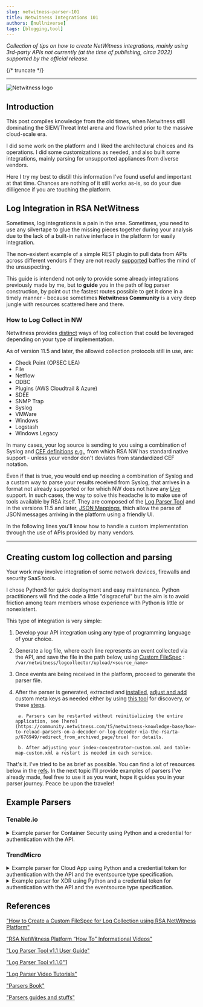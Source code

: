 ```yaml
---
slug: netwitness-parser-101
title: Netwitness Integrations 101
authors: [nullniverse]
tags: [blogging,tool]
---
```


_Collection of tips on how to create NetWitness integrations, mainly using 3rd-party APIs not currently (at the time of publishing, circa 2022) supported by the official release._

 {/* truncate */}

---
![Netwitness logo](./netwitness-logo-555x100-1.png)

## Introduction

This post compiles knowledge from the old times, when Netwitness still dominating the SIEM/Threat Intel arena and flowrished prior to the massive cloud-scale era. 

I did some work on the platform and I liked the architectural choices and its operations. I did some customizations as needed, and also built some integrations, mainly parsing for unsupported appliances from diverse vendors.

Here I try my best to distill this information I've found useful and important at that time. Chances are nothing of it still works as-is, so do your due dilligence if you are touching the platform.

## Log Integration in RSA NetWitness

Sometimes, log integrations is a pain in the arse. Sometimes, you need to use any silvertape to glue the missing pieces together during your analysis due to the lack of a built-in native interface in the platform for easily integration.

The non-existent example of a simple REST plugin to pull data from APIs across different vendors if they are not readly [supported](https://community.netwitness.com/t5/netwitness-platform-integrations/tkb-p/netwitness-integrations) baffles the mind of the unsuspecting.

This guide is intendend not only to provide some already integrations previously made by me, but to **guide** you in the path of log parser construction, by point out the fastest routes possible to get it done in a timely manner - because sometimes **Netwitness Community** is a very deep jungle with resources scattered here and there.

### How to Log Collect in NW

Netwitness provides [distinct](https://community.netwitness.com/t5/netwitness-platform-online/log-collection-configuration/ta-p/669330) ways of log collection that could be leveraged depending on your type of implementation.

As of version 11.5 and later, the allowed collection protocols still in use, are:

 - Check Point (OPSEC LEA)
 - File
 - Netflow
 - ODBC
 - Plugins (AWS Cloudtrail & Azure)
 - SDEE
 - SNMP Trap
 - Syslog
 - VMWare
 - Windows
 - Logstash
 - Windows Legacy

In many cases, your log source is sending to you using a combination of Syslog and [CEF definitions](https://www.crowdstrike.com/cybersecurity-101/observability/log-file-formats/#CEF) [e.g.](https://kc.mcafee.com/resources/sites/MCAFEE/content/live/CORP_KNOWLEDGEBASE/78000/KB78712/en_US/CEF_White_Paper_20100722.pdf), from which RSA NW has standard native support - unless your vendor don't deviates from standardized CEF notation.

Even if that is true, you would end up needing a combination of Syslog and a custom way to parse your results received from Syslog, that arrives in a format not already supported or for which NW does not have any [Live](https://live.netwitness.rsa.com/registration/index.html) support. In such cases, the way to solve this headache is to make use of tools available by RSA itself. They are composed of the [Log Parser Tool](https://community.netwitness.com//t5/netwitness-platform-online/rsa-netwitness-log-parser-tool-v1-1-release-notes/ta-p/567402) and in the versions 11.5 and later, [JSON Mappings](https://community.netwitness.com/t5/netwitness-platform-online/json-mappings/ta-p/669375), thich allow the parse of JSON messages arriving in the platform using a friendly UI.

In the following lines you'll know how to handle a custom implementation through the use of APIs provided by many vendors.

---

## Creating custom log collection and parsing

Your work may involve integration of some network devices, firewalls and security SaaS tools.

I chose Python3 for quick deployment and easy maintenance. Python practitioners will find the code a little "disgraceful" but the aim is to avoid friction among team members whose experience with Python is little or nonexistent.

This type of integration is very simple:

1. Develop your API integration using any type of programming language of your choice.

2. Generate a log file, where each line represents an event collected via the API, and save the file in the path below, using [Custom FileSpec](https://www.youtube.com/watch?v=xK6XjzaWvX0) : `/var/netwitness/logcollector/upload/<source_name>`

3. Once events are being received in the platform, proceed to generate the parser file.

4. After the parser is generated, extracted and [installed](https://community.netwitness.com/t5/netwitness-community-blog/leveraging-rsa-live-to-deploy-custom-parsers-in-large/ba-p/519773), [adjust and add](https://community.netwitness.com/t5/netwitness-knowledge-base/how-to-add-custom-meta-keys-in-rsa-netwitness-platform/ta-p/677308) custom meta keys as needed either by using [this tool](https://github.com/nullniverse/netwitness-integrations/blob/main/etc/netwitness/ng/envision/etc/table-map-custom.xml) for discovery, or these [steps](https://community.netwitness.com/t5/netwitness-knowledge-base/how-to-add-custom-meta-keys-in-rsa-netwitness-platform/ta-p/677308).

        a. Parsers can be restarted without reinitializing the entire application, see [here](https://community.netwitness.com/t5/netwitness-knowledge-base/how-to-reload-parsers-on-a-decoder-or-log-decoder-via-the-rsa/ta-p/676949/redirect_from_archived_page/true) for details.

        b. After adjusting your index-concentrator-custom.xml and table-map-custom.xml a restart is needed in each service.

That's it. I've tried to be as brief as possible. You can find a lot of resources below in the [refs](/netwitness-parser-101#references). In the next topic I'll provide examples of parsers I've already made, feel free to use it as you want, hope it guides you in your parser journey. Peace be upon the traveler!

## Example Parsers

### Tenable.io

<details>
  <summary>Example parser for Container Security using Python and a credential for authentication with the API.</summary>

```json title="/opt/parsers/tenableio/creds/access_creds.json"
{"access":"access-key here","secret":"secret-key here"}
```


```python title="/opt/parsers/tenableio/container-security.py"
import pprint, json, datetime, time, os.path
from multiprocessing.context import assert_spawning
from tenable.io import TenableIO

# JSON PrettyPrinter Identation properties
pp = pprint.PrettyPrinter(indent=4)

# Credentials load and definition

with open("/opt/parsers/tenableio/creds/access_creds.json", "r") as read_file:
    data_json = json.load(read_file)
access_key = data_json["access"]
secret_key = data_json["secret"]

tio = TenableIO(access_key, secret_key)

# Path to send logs to
path_dir = "/var/netwitness/logcollector/upload/tenableio/tenableio/"
filepath = os.path.join(path_dir, "container-security.log")

# |-------------------------------------|
# |------------- Tenable.IO ------------|
# |------ Container Security Logs ------|
# |-------------------------------------|

# Check for problems
def has_problems(x, y):
    if x > 0 or y > 0:
      return  1
    else:
      return 0

# Main function
def doit():

    # Define `Now`
    now_time = datetime.datetime.now().replace(microsecond=0).isoformat()

    # Grab current image lists
    images_list = tio.cs.images.list(return_json=True)

    # Create "events" array of events
    events = []

    # If there are any images, proceed to next step...
    if len(images_list["items"]) > 0:
        
        for item in images_list["items"]:
        
            # Print all images found - for Fast Debug only [Turn ON/OFF]
            #
            # print("repo: " +  item["repo_name"] + "name: " + item["name"] + " tag: " + item["tag"] +  " number_of_malware: " + str(item.number_of_malware) + " number_of_vulns: " + str(item.number_of_vulns))


            # Check to see if any malware or vulnerabilities were found during the scan, if so, keep going...
            eval_problems = has_problems(item.number_of_malware, item.number_of_vulns)
            if eval_problems == 1:

                # Predefine keys to use in "Reports" and "Image Details"
                image_keys = {"repo_name": "", "name": "", "tag": ""}

                image_keys["repo_name"] = item["repo_name"]
                image_keys["name"] = item["name"]
                image_keys["tag"] = item["tag"]


                # Get image details

                details = tio.cs.images.details(image_keys["repo_name"], image_keys["name"], image_keys["tag"])

                # Image details information grab
                digest = details["digest"]
                last_scanned = details["last_scanned"]
                uploaded_at = details["uploaded_at"]
                risk_score = details.risk_score
                status =  details["status"]
                num_vulns = details.number_of_vulns
                num_malware = details.number_of_malware
                
                
                # Generate reports for the images that contains vulns or malwares
                reports = tio.cs.reports.report(image_keys["repo_name"], image_keys["name"], image_keys["tag"])

                # Define events counter and erase counter from previous "item"
                count_probs = 0

                # Clear previous message
                message = ""

                for report in reports["findings"]:
                    
                    count_probs += 1
                    
                    # Define log fields

                    access_complexity = report["nvd_finding"]["access_complexity"]
                    access_vector = report["nvd_finding"]["access_vector"]
                    auth = report["nvd_finding"]["auth"]
                    availability_impact = report["nvd_finding"]["availability_impact"]
                    cfd_impact = report["nvd_finding"]["confidentiality_impact"]
                    cve = report["nvd_finding"]["cve"]
                    cvss_score = report["nvd_finding"]["cvss_score"]
                    cvss_vector = report["nvd_finding"]["cvss_vector"]
                    integrity_impact = report["nvd_finding"]["integrity_impact"]
                    modified_date = report["nvd_finding"]["modified_date"]
                    published_date = report["nvd_finding"]["published_date"]
                    snyk_id = report["nvd_finding"]["snyk_id"]
                    pkg_name = report["packages"][0]["name"]
                    pkg_ver = report["packages"][0]["version"]
                    pkg_type = report["packages"][0]["type"]

                    # Create log message and append to "events" bucket
                    message = str(now_time) + " customername.cloud.tenable.com, application=\"container-security\"" + ", " + "image_name=\"" + image_keys["name"] + "\", repo_name=\"" + image_keys["repo_name"] + "\", tag=\"" + image_keys["tag"] + "\", digest=\"" + digest + "\", risk_score=\"" + str(risk_score) + "\", status=\"" + status + "\", last_scanned=\"" + last_scanned + "\", uploaded_at=\"" + uploaded_at + "\", number_of_malware=\"" + str(num_malware) + "\", number_of_vulns=\"" + str(num_vulns) + "\", actual_vuln=\"" + str(count_probs) + "\", actual_malware=\"" + str(num_malware) + "\", access_complexity=\"" + access_complexity + "\", access_vector=\"" + access_vector + "\", auth=\"" + auth + "\", availability_impact=\"" + availability_impact + "\", cfd_impact=\"" + cfd_impact + "\", cve=\"" + cve + "\", cvss_score=\"" + cvss_score + "\", cvss_vector=\"" + cvss_vector + "\", integrity_impact=\"" + integrity_impact + "\", modified_date=\"" + modified_date + "\", published_date=\"" + published_date + "\", snyk_id=\"" + snyk_id + "\", pkg_name=\"" + pkg_name + "\", pkg_ver=\"" + pkg_ver + "\", pkg_type=\"" + pkg_type + "\""
                    events.insert(-1, message)

    # write events to the log file

    for i in range(len(events)):
        with open(filepath, "a+") as file_log:
            file_log.seek(0)
            data = file_log.read(100)
            if len(data) > 0 :
                file_log.write("\n")
            file_log.write(events[i])
    print(len(events))

if __name__ == "__main__":
    doit()
```


</details>

### TrendMicro

<details>
  <summary>Example parser for Cloud App using Python and a credential token for authentication with the API and the eventsource type specification.</summary>

```xml title="/etc/netwitness/ng/logcollection/content/collection/file/trendcloudapp.xml"
<?xml version="1.0" encoding="UTF-8"?>
<typespec>

   <name>trendcloudapp</name>
   <type>file</type>
   <prettyName>Trend Micro Cloud App Security</prettyName>
   <version>1.0</version>
   <author>administrator</author>
   <description>FileCollection specification for eventsource type "Trend Micro Cloud App Security"</description>

	<device>
		<name>trendcloudapp</name>
	</device>
	
	<configuration>
	</configuration>

	<collection>
	        <file>
                <parserId>trendcloudapp</parserId>
                <processorType>generic</processorType>
                <dataStartLine>1</dataStartLine>
		        <fieldDelim>,</fieldDelim>
		        <idField></idField>
		        <lineDelim>\n</lineDelim>
		        <transformPrefixTag>trendcloudapp</transformPrefixTag>
		        <transformReplaceFieldDelim>0</transformReplaceFieldDelim>
		        <transformPrefixFilename>0</transformPrefixFilename>
		        <transformMultipleDelimiterAsOne>0</transformMultipleDelimiterAsOne>
		        <transformReplacementFieldDelim></transformReplacementFieldDelim>
	        </file>
	</collection>
</typespec>
```


```python title="/opt/tmcas/dlp-event-parser.py"
###########################################################
####                                                   ####
#### Trend Micro Cloud App - DLP events                ####
####                                                   ####
####                                           ver.1.0 ####
###########################################################

import requests, json, datetime, time, os.path, re
import dateutil.parser as dp
from datetime import timedelta


# path for testing

path_dir = "/var/netwitness/logcollector/upload/trendcloudapp/trendcloudapp/"
filepath = os.path.join(path_dir, "dlp-events.log")

# define services to be processed
services = ["exchange","teams","sharepoint","onedrive"]

def doit():

    # open token file:
    with open("token.json", "r") as read_file:
        data_json = json.load(read_file)
    token = data_json["access"]

    # create 'next page link' signaler
    nxtlink = 0
    url_maker_nxtlink = []

    # format time interval and define the 'start' and 'end' ranges
    now_log_time = datetime.datetime.now().replace(microsecond=0).isoformat(' ')
    now_time = datetime.datetime.now().replace(microsecond=0).isoformat()
    previous_time = datetime.datetime.now() - timedelta(hours=1, minutes=0)
    since = previous_time.strftime("%Y-%m-%dT%H:%M:%S.000%z") + 'Z'
    until = now_time + '.000Z'

    # Start request message parameters
    headers = {
        'Authorization': 'Bearer ' + token,
        'cache-control': 'no-cache',
    }

    params = (
    ('start', since),
    ('end', until),
    ('limit', '200'),
    )

    for sname in services:

        # create event bucket and message var    
        events = []
        message = ""

        # create the iterable URL and pass it to the API request
        url_maker = "https://api.tmcas.trendmicro.com/siem/v1/security_events?service=" + sname + "&event=dlp"
        print(url_maker)
        response = requests.get(url_maker, headers=headers, params=params)

        # work the deserialized response
        current_incidents = json.loads(response.text)

        # iterate in the response and format the log line message
        if (len(current_incidents["security_events"]) > 0):
            if (current_incidents["next_link"] != ''):
                nxtlink = 1
                url_maker_nxtlink.insert(-1, current_incidents["next_link"])

            print(len(current_incidents["security_events"]))
            for index in range(len(current_incidents["security_events"])):
                for key in current_incidents["security_events"][index]:
                    if key == "event":
                        event_name = current_incidents["security_events"][index][key]
                    elif key == "message":
                        detection_time = current_incidents["security_events"][index][key]["detection_time"]
                        file_name = current_incidents["security_events"][index][key]["file_name"]
                        location = current_incidents["security_events"][index][key]["location"]
                        triggered_policy_name = current_incidents["security_events"][index][key]["triggered_policy_name"]
                        triggered_security_filter = current_incidents["security_events"][index][key]["triggered_security_filter"]
                        action = current_incidents["security_events"][index][key]["action"]
                        action_result = current_incidents["security_events"][index][key]["action_result"]
                        violator = current_incidents["security_events"][index][key]["violator"]
                        triggered_dlp_template = current_incidents["security_events"][index][key]["triggered_dlp_template"]
                        violating_content = current_incidents["security_events"][index][key]["violating_content"]
                        mail_message_id = current_incidents["security_events"][index][key]["mail_message_id"]
                        mail_message_sender = current_incidents["security_events"][index][key]["mail_message_sender"]
                        mail_message_recipient = current_incidents["security_events"][index][key]["mail_message_recipient"]
                        mail_message_submit_time = current_incidents["security_events"][index][key]["mail_message_submit_time"]
                        mail_message_delivery_time = current_incidents["security_events"][index][key]["mail_message_delivery_time"]
                        mail_message_subject = current_incidents["security_events"][index][key]["mail_message_subject"]

                    # log message creation

                        # convert ISO8601 time format to unix timestamp

                        dp_detectetime = dp.parse(detection_time)
                        ut_detectedtime = int(time.mktime(dp_detectetime.timetuple()))
                        ut_detectedtime = str(ut_detectedtime)

                        dp_mail_submittime = dp.parse(mail_message_submit_time)
                        ut_mail_submittime = int(time.mktime(dp_mail_submittime.timetuple()))
                        ut_mail_submittime = str(ut_mail_submittime)
                        
                        dp_mail_deliverytime = dp.parse(mail_message_delivery_time)
                        ut_mail_deliverytime = int(time.mktime(dp_mail_deliverytime.timetuple()))
                        ut_mail_deliverytime = str(ut_mail_deliverytime)

                        # extract mail_message_recipient's emails
                        if len(mail_message_recipient) > 1:
                            str_mail_message_recipient = ' '.join([str(item) for item in mail_message_recipient])
                            str_mail_message_recipient = str_mail_message_recipient.replace('\"', '')
                            recipients_mail = re.findall(r'[a-z0-9.\-+_]+@[a-z0-9.\-+_]+\.[a-z]+', str_mail_message_recipient)
                            str_mail_message_recipient = ' '.join([str(item) for item in recipients_mail])
                        elif len(mail_message_recipient) == 1:
                            str_mail_message_recipient = ' '.join([str(item) for item in mail_message_recipient])

                        # extract mail_message_sender's emails
                        if len(mail_message_sender) > 1:
                            str_mail_message_sender = ' '.join([str(item) for item in mail_message_sender])
                            str_mail_message_sender = str_mail_message_sender.replace('\"', '')
                            senders_mail = re.findall(r'[a-z0-9.\-+_]+@[a-z0-9.\-+_]+\.[a-z]+', str_mail_message_sender)
                            str_mail_message_sender = ' '.join([str(item) for item in senders_mail])
                        elif len(mail_message_sender) == 1 | len(mail_message_sender) == 0 :
                            str_mail_message_sender = ' '.join([str(item) for item in mail_message_sender])

                        # extract triggered_dlp_template's message
                        if len(triggered_dlp_template) > 1:
                            str_triggered_dlp_template = ' '.join([str(item) for item in triggered_dlp_template])
                            str_triggered_dlp_template = str_triggered_dlp_template.replace('\"', '')
                        elif len(triggered_dlp_template) == 1 | len(triggered_dlp_template) == 0 :
                            str_triggered_dlp_template = ' '.join([str(item) for item in triggered_dlp_template])
                            str_triggered_dlp_template = str_triggered_dlp_template.replace('\"', '')

                        # clean up dangerous characters
                        str_mail_message_recipient = str_mail_message_recipient.replace(' ', ';')
                        str_triggered_dlp_template = triggered_dlp_template.replace(',', ';')
                        str_violating_content = violating_content.replace(',', ';')
                        str_file_name = file_name.replace(',', ';')
                        str_mail_message_subject = mail_message_subject.replace(',', ';')
                        str_mail_message_sender = mail_message_sender.replace('\"', '')

                        # main message creation
                        message = str(now_log_time) + " tmcas.customername.com, application=\"tmcas-" + sname + "-"+ event_name + "\", detectedutc=\"" + ut_detectedtime + "\", file_name=\"" + str_file_name + "\", violator=\"" + violator + "\", location=\"" + location + "\", triggered_policy_name=\"" + triggered_policy_name + "\", triggered_security_filter=\"" + triggered_security_filter + "\", action=\"" + action + "\", action_result=\"" + action_result + "\", mail_message_id=\"" + mail_message_id + "\", mail_message_sender=\"" + str_mail_message_sender + "\", mail_message_recipient=\"" + str_mail_message_recipient + "\", mail_message_submit_time=\"" + ut_mail_submittime + "\", mail_message_delivery_time=\"" + ut_mail_deliverytime + "\", mail_message_subject=\"" + str_mail_message_subject + "\", triggered_dlp_template=\"" + str_triggered_dlp_template +  "\", violating_content=\"" + str_violating_content + "\""

                        events.insert(-1, message)

    # write events to the log file 

        for i in range(len(events)):
            with open(filepath, "a+") as file_log:
                file_log.seek(0)
                data = file_log.read(100)
                if len(data) > 0 :
                    file_log.write("\n")
                file_log.write(events[i])
        print(len(events))

    # check if there are a new page of events for being processed, then do it!
    if (nxtlink == 1):
        for url in url_maker_nxtlink:

            # restate event bucket and message var    
            events = []
            message = ""
            
            print(url)
            print(len(url_maker_nxtlink))
            response = requests.get(url, headers=headers, params=params)

            # work the deserialized response
            current_incidents = json.loads(response.text)

            # iterate in the response and format the log line message
            if (len(current_incidents["security_events"]) > 0):

                if (current_incidents["next_link"] != ''):
                    url_maker_nxtlink.insert(-1, current_incidents["next_link"])

                print(len(current_incidents["security_events"]))
                for index in range(len(current_incidents["security_events"])):
                    for key in current_incidents["security_events"][index]:
                        if key == "event":
                            event_name = current_incidents["security_events"][index][key]
                        elif key == "message":
                            detection_time = current_incidents["security_events"][index][key]["detection_time"]
                            file_name = current_incidents["security_events"][index][key]["file_name"]
                            location = current_incidents["security_events"][index][key]["location"]
                            triggered_policy_name = current_incidents["security_events"][index][key]["triggered_policy_name"]
                            triggered_security_filter = current_incidents["security_events"][index][key]["triggered_security_filter"]
                            action = current_incidents["security_events"][index][key]["action"]
                            action_result = current_incidents["security_events"][index][key]["action_result"]
                            violator = current_incidents["security_events"][index][key]["violator"]
                            triggered_dlp_template = current_incidents["security_events"][index][key]["triggered_dlp_template"]
                            violating_content = current_incidents["security_events"][index][key]["violating_content"]
                            mail_message_id = current_incidents["security_events"][index][key]["mail_message_id"]
                            mail_message_sender = current_incidents["security_events"][index][key]["mail_message_sender"]
                            mail_message_recipient = current_incidents["security_events"][index][key]["mail_message_recipient"]
                            mail_message_submit_time = current_incidents["security_events"][index][key]["mail_message_submit_time"]
                            mail_message_delivery_time = current_incidents["security_events"][index][key]["mail_message_delivery_time"]
                            mail_message_subject = current_incidents["security_events"][index][key]["mail_message_subject"]

                        # log message creation

                            # convert ISO8601 time format to unix timestamp

                            dp_detectetime = dp.parse(detection_time)
                            ut_detectedtime = int(time.mktime(dp_detectetime.timetuple()))
                            ut_detectedtime = str(ut_detectedtime)

                            dp_mail_submittime = dp.parse(mail_message_submit_time)
                            ut_mail_submittime = int(time.mktime(dp_mail_submittime.timetuple()))
                            ut_mail_submittime = str(ut_mail_submittime)
                            
                            dp_mail_deliverytime = dp.parse(mail_message_delivery_time)
                            ut_mail_deliverytime = int(time.mktime(dp_mail_deliverytime.timetuple()))
                            ut_mail_deliverytime = str(ut_mail_deliverytime)

                            # extract mail_message_recipient's emails
                            if len(mail_message_recipient) > 1:
                                str_mail_message_recipient = ' '.join([str(item) for item in mail_message_recipient])
                                str_mail_message_recipient = str_mail_message_recipient.replace('\"', '')
                                recipients_mail = re.findall(r'[a-z0-9.\-+_]+@[a-z0-9.\-+_]+\.[a-z]+', str_mail_message_recipient)
                                str_mail_message_recipient = ' '.join([str(item) for item in recipients_mail])
                            elif len(mail_message_recipient) == 1:
                                str_mail_message_recipient = ' '.join([str(item) for item in mail_message_recipient])

                            # extract mail_message_sender's emails
                            if len(mail_message_sender) > 1:
                                str_mail_message_sender = ' '.join([str(item) for item in mail_message_sender])
                                str_mail_message_sender = str_mail_message_sender.replace('\"', '')
                                senders_mail = re.findall(r'[a-z0-9.\-+_]+@[a-z0-9.\-+_]+\.[a-z]+', str_mail_message_sender)
                                str_mail_message_sender = ' '.join([str(item) for item in senders_mail])
                            elif len(mail_message_sender) == 1 | len(mail_message_sender) == 0 :
                                str_mail_message_sender = ' '.join([str(item) for item in mail_message_sender])

                            # extract triggered_dlp_template's message
                            if len(triggered_dlp_template) > 1:
                                str_triggered_dlp_template = ' '.join([str(item) for item in triggered_dlp_template])
                                str_triggered_dlp_template = str_triggered_dlp_template.replace('\"', '')
                            elif len(triggered_dlp_template) == 1 | len(triggered_dlp_template) == 0 :
                                str_triggered_dlp_template = ' '.join([str(item) for item in triggered_dlp_template])
                                str_triggered_dlp_template = str_triggered_dlp_template.replace('\"', '')

                            # clean up dangerous characters
                            str_mail_message_recipient = str_mail_message_recipient.replace(' ', ';')
                            str_triggered_dlp_template = triggered_dlp_template.replace(',', ';')
                            str_violating_content = violating_content.replace(',', ';')
                            str_file_name = file_name.replace(',', ';')
                            str_mail_message_subject = mail_message_subject.replace(',', ';')
                            str_mail_message_sender = mail_message_sender.replace('\"', '')

                            # main message creation
                            message = str(now_log_time) + " tmcas.customername.com, application=\"tmcas-" + sname + "-"+ event_name + "\", detectedutc=\"" + ut_detectedtime + "\", file_name=\"" + str_file_name + "\", violator=\"" + violator + "\", location=\"" + location + "\", triggered_policy_name=\"" + triggered_policy_name + "\", triggered_security_filter=\"" + triggered_security_filter + "\", action=\"" + action + "\", action_result=\"" + action_result + "\", mail_message_id=\"" + mail_message_id + "\", mail_message_sender=\"" + str_mail_message_sender + "\", mail_message_recipient=\"" + str_mail_message_recipient + "\", mail_message_submit_time=\"" + ut_mail_submittime + "\", mail_message_delivery_time=\"" + ut_mail_deliverytime + "\", mail_message_subject=\"" + str_mail_message_subject + "\", triggered_dlp_template=\"" + str_triggered_dlp_template +  "\", violating_content=\"" + str_violating_content + "\""

                            events.insert(-1, message)

        # write events to the log file 
            for i in range(len(events)):
                with open(filepath, "a+") as file_log:
                
                    file_log.seek(0)
                    data = file_log.read(100)
                    if len(data) > 0 :
                        file_log.write("\n")
                    file_log.write(events[i])
            print(len(events))

if __name__ == "__main__":
    while True:
        doit()
        time.sleep(300)
```


```python title="/opt/tmcas/ransomware-event-parser.py"
###########################################################
####                                                   ####
#### Trend Micro Cloud App - Ransomware events         ####
####                                                   ####
####                                           ver.1.0 ####
###########################################################


import requests, json, datetime, time, os.path, re
import dateutil.parser as dp
from datetime import timedelta

# path for testing

path_dir = "/var/netwitness/logcollector/upload/trendcloudapp/trendcloudapp/"
filepath = os.path.join(path_dir, "ransomware-events.log")


# define services to be processed
services = ["exchange","teams","sharepoint","onedrive"]


def doit():

    # open token file:
    with open("token.json", "r") as read_file:
        data_json = json.load(read_file)
    token = data_json["access"]


    # create 'next page link' signaler
    nxtlink = 0
    url_maker_nxtlink = []


    # format time interval and define the 'start' and 'end' ranges
    now_log_time = datetime.datetime.now().replace(microsecond=0).isoformat(' ')
    now_time = datetime.datetime.now().replace(microsecond=0).isoformat()
    previous_time = datetime.datetime.now() - timedelta(hours=1, minutes=0)
    since = previous_time.strftime("%Y-%m-%dT%H:%M:%S.000%z") + 'Z'
    until = now_time + '.000Z'


    # Start request message parameters
    headers = {
        'Authorization': 'Bearer ' + token,
        'cache-control': 'no-cache',
    }

    params = (
    ('start', since),
    ('end', until),
    ('limit', '200'),
    )

    for sname in services:

        # create event bucket and message var    
        events = []
        message = ""
        
        # create the iterable URL and pass it to the API request
        url_maker = "https://api.tmcas.trendmicro.com/siem/v1/security_events?service=" + sname + "&event=ransomware"
        print(url_maker)
        response = requests.get(url_maker, headers=headers, params=params)

        # work the deserialized response
        current_incidents = json.loads(response.text)

        # iterate in the response and format the log line message
        if (len(current_incidents["security_events"]) > 0):
            if (current_incidents["next_link"] != ''):
                nxtlink = 1
                url_maker_nxtlink.insert(-1, current_incidents["next_link"])

            print(len(current_incidents["security_events"]))
            for index in range(len(current_incidents["security_events"])):
                for key in current_incidents["security_events"][index]:
                    if key == "event":
                        event_name = current_incidents["security_events"][index][key]
                    elif key == "message":
                        detection_time = current_incidents["security_events"][index][key]["detection_time"]
                        mail_message_recipient = current_incidents["security_events"][index][key]["mail_message_recipient"]
                        scan_type = current_incidents["security_events"][index][key]["scan_type"]
                        affected_user = current_incidents["security_events"][index][key]["affected_user"]
                        location = current_incidents["security_events"][index][key]["location"]
                        triggered_policy_name = current_incidents["security_events"][index][key]["triggered_policy_name"]
                        triggered_security_filter = current_incidents["security_events"][index][key]["triggered_security_filter"]
                        action = current_incidents["security_events"][index][key]["action"]
                        action_result = current_incidents["security_events"][index][key]["action_result"]
                        mail_message_id = current_incidents["security_events"][index][key]["mail_message_id"]
                        mail_message_sender = current_incidents["security_events"][index][key]["mail_message_sender"]
                        mail_message_submit_time = current_incidents["security_events"][index][key]["mail_message_submit_time"]
                        mail_message_delivery_time = current_incidents["security_events"][index][key]["mail_message_delivery_time"]
                        mail_message_subject = current_incidents["security_events"][index][key]["mail_message_subject"]
                        mail_message_file_name = current_incidents["security_events"][index][key]["mail_message_file_name"]
                        ransomware_name = current_incidents["security_events"][index][key]["ransomware_name"]

                    # log message creation

                        # convert ISO8601 time format to unix timestamp

                        dp_detectetime = dp.parse(detection_time)
                        ut_detectedtime = int(time.mktime(dp_detectetime.timetuple()))
                        ut_detectedtime = str(ut_detectedtime)

                        dp_mail_submittime = dp.parse(mail_message_submit_time)
                        ut_mail_submittime = int(time.mktime(dp_mail_submittime.timetuple()))
                        ut_mail_submittime = str(ut_mail_submittime)
                        
                        dp_mail_deliverytime = dp.parse(mail_message_delivery_time)
                        ut_mail_deliverytime = int(time.mktime(dp_mail_deliverytime.timetuple()))
                        ut_mail_deliverytime = str(ut_mail_deliverytime)

                        # extract mail_message_recipient's emails
                        if len(mail_message_recipient) > 1:
                            str_mail_message_recipient = ' '.join([str(item) for item in mail_message_recipient])
                            str_mail_message_recipient = str_mail_message_recipient.replace('\"', '')
                            recipients_mail = re.findall(r'[a-z0-9.\-+_]+@[a-z0-9.\-+_]+\.[a-z]+', str_mail_message_recipient)
                            str_mail_message_recipient = ' '.join([str(item) for item in recipients_mail])
                        elif len(mail_message_recipient) == 1:
                            str_mail_message_recipient = ' '.join([str(item) for item in mail_message_recipient])
                        
                        # clean up dangerous characters
                        str_mail_message_recipient = str_mail_message_recipient.replace(' ', ';')
                        str_mail_message_file_name = mail_message_file_name.replace(',', ';')
                        str_mail_message_subject = mail_message_subject.replace(',', ';')
                        str_mail_message_sender = mail_message_sender.replace('\"', '')

                        # main message creation
                        message = str(now_log_time) + " tmcas.customername.com, application=\"tmcas-" + sname + "-"+ event_name + "\", detectedutc=\"" + ut_detectedtime + "\", scan_type=\"" + scan_type + "\", affected_user=\"" + affected_user + "\", location=\"" + location + "\", triggered_policy_name=\"" + triggered_policy_name + "\", triggered_security_filter=\"" + triggered_security_filter + "\", action=\"" + action + "\", action_result=\"" + action_result + "\", mail_message_id=\"" + mail_message_id + "\", mail_message_sender=\"" + str_mail_message_sender + "\", mail_message_recipient=\"" + str_mail_message_recipient + "\", mail_message_submit_time=\"" + ut_mail_submittime + "\", mail_message_delivery_time=\"" + ut_mail_deliverytime + "\", mail_message_subject=\"" + str_mail_message_subject + "\", mail_message_file_name=\"" + str_mail_message_file_name + "\", ransomware_name=\"" + ransomware_name + "\""

                        events.insert(-1, message)

    # write events to the log file 

        for i in range(len(events)):
            with open(filepath, "a+") as file_log:
                file_log.seek(0)
                data = file_log.read(100)
                if len(data) > 0 :
                    file_log.write("\n")
                file_log.write(events[i])
        print(len(events))

    # check if there are a new page of events for being processed, then do it!
    if (nxtlink == 1):
        for url in url_maker_nxtlink:

            # restate event bucket and message var    
            events = []
            message = ""
            
            print(url)
            print(len(url_maker_nxtlink))
            response = requests.get(url, headers=headers, params=params)

            # work the deserialized response
            current_incidents = json.loads(response.text)

            # iterate in the response and format the log line message
            if (len(current_incidents["security_events"]) > 0):

                if (current_incidents["next_link"] != ''):
                    url_maker_nxtlink.insert(-1, current_incidents["next_link"])

                print(len(current_incidents["security_events"]))
                for index in range(len(current_incidents["security_events"])):
                    for key in current_incidents["security_events"][index]:
                        if key == "event":
                            event_name = current_incidents["security_events"][index][key]
                        elif key == "message":
                            detection_time = current_incidents["security_events"][index][key]["detection_time"]
                            mail_message_recipient = current_incidents["security_events"][index][key]["mail_message_recipient"]
                            scan_type = current_incidents["security_events"][index][key]["scan_type"]
                            affected_user = current_incidents["security_events"][index][key]["affected_user"]
                            location = current_incidents["security_events"][index][key]["location"]
                            triggered_policy_name = current_incidents["security_events"][index][key]["triggered_policy_name"]
                            triggered_security_filter = current_incidents["security_events"][index][key]["triggered_security_filter"]
                            action = current_incidents["security_events"][index][key]["action"]
                            action_result = current_incidents["security_events"][index][key]["action_result"]
                            mail_message_id = current_incidents["security_events"][index][key]["mail_message_id"]
                            mail_message_sender = current_incidents["security_events"][index][key]["mail_message_sender"]
                            mail_message_submit_time = current_incidents["security_events"][index][key]["mail_message_submit_time"]
                            mail_message_delivery_time = current_incidents["security_events"][index][key]["mail_message_delivery_time"]
                            mail_message_subject = current_incidents["security_events"][index][key]["mail_message_subject"]
                            mail_message_file_name = current_incidents["security_events"][index][key]["mail_message_file_name"]
                            ransomware_name = current_incidents["security_events"][index][key]["ransomware_name"]

                        # log message creation

                            # convert ISO8601 time format to unix timestamp

                            dp_detectetime = dp.parse(detection_time)
                            ut_detectedtime = int(time.mktime(dp_detectetime.timetuple()))
                            ut_detectedtime = str(ut_detectedtime)

                            dp_mail_submittime = dp.parse(mail_message_submit_time)
                            ut_mail_submittime = int(time.mktime(dp_mail_submittime.timetuple()))
                            ut_mail_submittime = str(ut_mail_submittime)
                            
                            dp_mail_deliverytime = dp.parse(mail_message_delivery_time)
                            ut_mail_deliverytime = int(time.mktime(dp_mail_deliverytime.timetuple()))
                            ut_mail_deliverytime = str(ut_mail_deliverytime)

                            # extract mail_message_recipient's emails
                            if len(mail_message_recipient) > 1:
                                str_mail_message_recipient = ' '.join([str(item) for item in mail_message_recipient])
                                str_mail_message_recipient = str_mail_message_recipient.replace('\"', '')
                                recipients_mail = re.findall(r'[a-z0-9.\-+_]+@[a-z0-9.\-+_]+\.[a-z]+', str_mail_message_recipient)
                                str_mail_message_recipient = ' '.join([str(item) for item in recipients_mail])
                            elif len(mail_message_recipient) == 1:
                                str_mail_message_recipient = ' '.join([str(item) for item in mail_message_recipient])
                            
                            
                            # clean up dangerous characters
                            str_mail_message_recipient = str_mail_message_recipient.replace(' ', ';')
                            str_mail_message_file_name = mail_message_file_name.replace(',', ';')
                            str_mail_message_subject = mail_message_subject.replace(',', ';')
                            str_mail_message_sender = mail_message_sender.replace('\"', '')

                            # main message creation
                            message = str(now_log_time) + " tmcas.customername.com, application=\"tmcas-" + sname + "-"+ event_name + "\", detectedutc=\"" + ut_detectedtime + "\", scan_type=\"" + scan_type + "\", affected_user=\"" + affected_user + "\", location=\"" + location + "\", triggered_policy_name=\"" + triggered_policy_name + "\", triggered_security_filter=\"" + triggered_security_filter + "\", action=\"" + action + "\", action_result=\"" + action_result + "\", mail_message_id=\"" + mail_message_id + "\", mail_message_sender=\"" + str_mail_message_sender + "\", mail_message_recipient=\"" + str_mail_message_recipient + "\", mail_message_submit_time=\"" + ut_mail_submittime + "\", mail_message_delivery_time=\"" + ut_mail_deliverytime + "\", mail_message_subject=\"" + str_mail_message_subject + "\", mail_message_file_name=\"" + str_mail_message_file_name + "\", ransomware_name=\"" + ransomware_name + "\""

                            events.insert(-1, message)

        # write events to the log file 
            for i in range(len(events)):
                with open(filepath, "a+") as file_log:
                
                    file_log.seek(0)
                    data = file_log.read(100)
                    if len(data) > 0 :
                        file_log.write("\n")
                    file_log.write(events[i])
            print(len(events))

if __name__ == "__main__":
    while True:
        doit()
        time.sleep(300)
```


```python title="/opt/tmcas/securityrisk-event-parser.py"
###########################################################
####                                                   ####
#### Trend Micro Cloud App - Security Risk events      ####
####                                                   ####
####                                           ver.1.0 ####
###########################################################

import requests, json, datetime, time, os.path, re
import dateutil.parser as dp
from datetime import timedelta

# path for testing

path_dir = "/var/netwitness/logcollector/upload/trendcloudapp/trendcloudapp/"
filepath = os.path.join(path_dir, "securityrisk-events.log")


# define services to be processed
services = ["exchange","teams","sharepoint","onedrive"]


def doit():

    # open token file:
    with open("token.json", "r") as read_file:
        data_json = json.load(read_file)
    token = data_json["access"]

    # create 'next page link' signaler
    nxtlink = 0
    url_maker_nxtlink = []

    # format time interval and define the 'start' and 'end' ranges
    now_log_time = datetime.datetime.now().replace(microsecond=0).isoformat(' ')
    now_time = datetime.datetime.now().replace(microsecond=0).isoformat()
    previous_time = datetime.datetime.now() - timedelta(hours=0, minutes=30)
    since = previous_time.strftime("%Y-%m-%dT%H:%M:%S.000%z") + 'Z'
    until = now_time + '.000Z'

    # Start request message parameters
    headers = {
        'Authorization': 'Bearer ' + token,
        'cache-control': 'no-cache',
    }

    params = (
    ('start', since),
    ('end', until),
    ('limit', '200'),
    )

    for sname in services:

        # create event bucket and message var    
        events = []
        message = ""

        # create the iterable URL and pass it to the API request
        url_maker = "https://api.tmcas.trendmicro.com/siem/v1/security_events?service=" + sname + "&event=securityrisk"
        print(url_maker)
        response = requests.get(url_maker, headers=headers, params=params)

        # work the deserialized response
        current_incidents = json.loads(response.text)
        print(current_incidents)

        # iterate in the response and format the log line message
        print(current_incidents["next_link"])
        if (len(current_incidents["security_events"]) > 0):
            if (current_incidents["next_link"] != ''):
                nxtlink = 1
                url_maker_nxtlink.insert(-1,current_incidents["next_link"])

            print(len(current_incidents["security_events"]))
            for index in range(len(current_incidents["security_events"])):
                for key in current_incidents["security_events"][index]:
                    if key == "event":
                        event_name = current_incidents["security_events"][index][key]
                    elif key == "message":
                        detection_time = current_incidents["security_events"][index][key]["detection_time"]
                        mail_message_recipient = current_incidents["security_events"][index][key]["mail_message_recipient"]
                        scan_type = current_incidents["security_events"][index][key]["scan_type"]
                        affected_user = current_incidents["security_events"][index][key]["affected_user"]
                        location = current_incidents["security_events"][index][key]["location"]
                        triggered_policy_name = current_incidents["security_events"][index][key]["triggered_policy_name"]
                        triggered_security_filter = current_incidents["security_events"][index][key]["triggered_security_filter"]
                        action = current_incidents["security_events"][index][key]["action"]
                        action_result = current_incidents["security_events"][index][key]["action_result"]
                        mail_message_id = current_incidents["security_events"][index][key]["mail_message_id"]
                        mail_message_sender = current_incidents["security_events"][index][key]["mail_message_sender"]
                        mail_message_submit_time = current_incidents["security_events"][index][key]["mail_message_submit_time"]
                        mail_message_delivery_time = current_incidents["security_events"][index][key]["mail_message_delivery_time"]
                        mail_message_subject = current_incidents["security_events"][index][key]["mail_message_subject"]
                        mail_message_file_name = current_incidents["security_events"][index][key]["mail_message_file_name"]
                        security_risk_name = current_incidents["security_events"][index][key]["security_risk_name"]
                        detected_by = current_incidents["security_events"][index][key]["detected_by"]
                        risk_level = current_incidents["security_events"][index][key]["risk_level"]

                    # log message creation

                        # convert ISO8601 time format to unix timestamp

                        dp_detectetime = dp.parse(detection_time)
                        ut_detectedtime = int(time.mktime(dp_detectetime.timetuple()))
                        ut_detectedtime = str(ut_detectedtime)

                        dp_mail_submittime = dp.parse(mail_message_submit_time)
                        ut_mail_submittime = int(time.mktime(dp_mail_submittime.timetuple()))
                        ut_mail_submittime = str(ut_mail_submittime)
                        
                        dp_mail_deliverytime = dp.parse(mail_message_delivery_time)
                        ut_mail_deliverytime = int(time.mktime(dp_mail_deliverytime.timetuple()))
                        ut_mail_deliverytime = str(ut_mail_deliverytime)

                        # extract mail_message_recipient's emails
                        if len(mail_message_recipient) > 1:
                            str_mail_message_recipient = ' '.join([str(item) for item in mail_message_recipient])
                            str_mail_message_recipient = str_mail_message_recipient.replace('\"', '')
                            recipients_mail = re.findall(r'[a-z0-9.\-+_]+@[a-z0-9.\-+_]+\.[a-z]+', str_mail_message_recipient)
                            str_mail_message_recipient = ' '.join([str(item) for item in recipients_mail])
                            str_mail_message_recipient = str_mail_message_recipient.replace(' ', ';')
                        elif len(mail_message_recipient) == 1:
                            str_mail_message_recipient = ' '.join([str(item) for item in mail_message_recipient])
                        
                        str_mail_message_file_name = mail_message_file_name.replace(',', ';')
                        str_mail_message_subject = mail_message_subject.replace(',', ';')
                        str_mail_message_sender = mail_message_sender.replace('\"', '')

                        # main message creation
                        message = str(now_log_time) + " tmcas.customername.com, application=\"tmcas-" + sname + "-"+ event_name + "\", detectedutc=\"" + ut_detectedtime + "\", scan_type=\"" + scan_type + "\", affected_user=\"" + affected_user + "\", location=\"" + location + "\", triggered_policy_name=\"" + triggered_policy_name + "\", triggered_security_filter=\"" + triggered_security_filter + "\", action=\"" + action + "\", action_result=\"" + action_result + "\", mail_message_id=\"" + mail_message_id + "\", mail_message_sender=\"" + str_mail_message_sender + "\", mail_message_recipient=\"" + str_mail_message_recipient + "\", mail_message_submit_time=\"" + ut_mail_submittime + "\", mail_message_delivery_time=\"" + ut_mail_deliverytime + "\", mail_message_subject=\"" + str_mail_message_subject + "\", mail_message_file_name=\"" + str_mail_message_file_name +  "\", security_risk_name=\"" + security_risk_name + "\", detected_by=\"" + detected_by + "\", risk_level=\"" + risk_level + "\""

                        events.insert(-1, message)

    # write events to the log file 

        for i in range(len(events)):
            with open(filepath, "a+") as file_log:
                file_log.seek(0)
                data = file_log.read(100)
                if len(data) > 0 :
                    file_log.write("\n")
                file_log.write(events[i])
        print(len(events))

    # check if there are a new page of events for being processed, then do it!
    if (nxtlink == 1):
        for url in url_maker_nxtlink:

            # restate event bucket and message var    
            events = []
            message = ""
            
            print(url)
            print(len(url_maker_nxtlink))
            response = requests.get(url, headers=headers, params=params)

            # work the deserialized response
            current_incidents = json.loads(response.text)

            # iterate in the response and format the log line message
            if (len(current_incidents["security_events"]) > 0):

                if (current_incidents["next_link"] != ''):
                    url_maker_nxtlink.insert(-1, current_incidents["next_link"])

                print(len(current_incidents["security_events"]))
                for index in range(len(current_incidents["security_events"])):
                    for key in current_incidents["security_events"][index]:
                        if key == "event":
                            event_name = current_incidents["security_events"][index][key]
                        elif key == "message":
                            detection_time = current_incidents["security_events"][index][key]["detection_time"]
                            mail_message_recipient = current_incidents["security_events"][index][key]["mail_message_recipient"]
                            scan_type = current_incidents["security_events"][index][key]["scan_type"]
                            affected_user = current_incidents["security_events"][index][key]["affected_user"]
                            location = current_incidents["security_events"][index][key]["location"]
                            triggered_policy_name = current_incidents["security_events"][index][key]["triggered_policy_name"]
                            triggered_security_filter = current_incidents["security_events"][index][key]["triggered_security_filter"]
                            action = current_incidents["security_events"][index][key]["action"]
                            action_result = current_incidents["security_events"][index][key]["action_result"]
                            mail_message_id = current_incidents["security_events"][index][key]["mail_message_id"]
                            mail_message_sender = current_incidents["security_events"][index][key]["mail_message_sender"]
                            mail_message_submit_time = current_incidents["security_events"][index][key]["mail_message_submit_time"]
                            mail_message_delivery_time = current_incidents["security_events"][index][key]["mail_message_delivery_time"]
                            mail_message_subject = current_incidents["security_events"][index][key]["mail_message_subject"]
                            mail_message_file_name = current_incidents["security_events"][index][key]["mail_message_file_name"]
                            risk_level = current_incidents["security_events"][index][key]["risk_level"]
                            security_risk_name = current_incidents["security_events"][index][key]["security_risk_name"]
                            detected_by = current_incidents["security_events"][index][key]["detected_by"]
                            risk_level = current_incidents["security_events"][index][key]["risk_level"]

                        # log message creation

                            # convert ISO8601 time format to unix timestamp

                            dp_detectetime = dp.parse(detection_time)
                            ut_detectedtime = int(time.mktime(dp_detectetime.timetuple()))
                            ut_detectedtime = str(ut_detectedtime)

                            dp_mail_submittime = dp.parse(mail_message_submit_time)
                            ut_mail_submittime = int(time.mktime(dp_mail_submittime.timetuple()))
                            ut_mail_submittime = str(ut_mail_submittime)
                            
                            dp_mail_deliverytime = dp.parse(mail_message_delivery_time)
                            ut_mail_deliverytime = int(time.mktime(dp_mail_deliverytime.timetuple()))
                            ut_mail_deliverytime = str(ut_mail_deliverytime)

                            # extract mail_message_recipient's emails
                            if len(mail_message_recipient) > 1:
                                str_mail_message_recipient = ' '.join([str(item) for item in mail_message_recipient])
                                str_mail_message_recipient = str_mail_message_recipient.replace('\"', '')
                                recipients_mail = re.findall(r'[a-z0-9.\-+_]+@[a-z0-9.\-+_]+\.[a-z]+', str_mail_message_recipient)
                                str_mail_message_recipient = ' '.join([str(item) for item in recipients_mail])
                                str_mail_message_recipient = str_mail_message_recipient.replace(' ', ';')
                            elif len(mail_message_recipient) == 1:
                                str_mail_message_recipient = ' '.join([str(item) for item in mail_message_recipient])

                            # clean up dangerous characters
                            str_mail_message_file_name = mail_message_file_name.replace(',', ';')
                            str_mail_message_subject = mail_message_subject.replace(',', ';')
                            str_mail_message_sender = mail_message_sender.replace('\"', '')

                            # main message creation
                            message = str(now_log_time) + " tmcas.customername.com, application=\"tmcas-" + sname + "-"+ event_name + "\", detectedutc=\"" + ut_detectedtime + "\", scan_type=\"" + scan_type + "\", affected_user=\"" + affected_user + "\", location=\"" + location + "\", triggered_policy_name=\"" + triggered_policy_name + "\", triggered_security_filter=\"" + triggered_security_filter + "\", action=\"" + action + "\", action_result=\"" + action_result + "\", mail_message_id=\"" + mail_message_id + "\", mail_message_sender=\"" + str_mail_message_sender + "\", mail_message_recipient=\"" + str_mail_message_recipient + "\", mail_message_submit_time=\"" + ut_mail_submittime + "\", mail_message_delivery_time=\"" + ut_mail_deliverytime + "\", mail_message_subject=\"" + str_mail_message_subject + "\", mail_message_file_name=\"" + str_mail_message_file_name +  "\", security_risk_name=\"" + security_risk_name + "\", detected_by=\"" + detected_by + "\", risk_level=\"" + risk_level + "\""

                            events.insert(-1, message)

            # write events to the log file 
            for i in range(len(events)):
                with open(filepath, "a+") as file_log:
                
                    file_log.seek(0)
                    data = file_log.read(100)
                    if len(data) > 0 :
                        file_log.write("\n")
                    file_log.write(events[i])
            print(len(events))

if __name__ == "__main__":
    while True:
        doit()
        time.sleep(300)
```


```python title="/opt/tmcas/virtualanalyzer-event-parser.py"
###########################################################
####                                                   ####
#### Trend Micro Cloud App - Virtual Analyzer events   ####
####                                                   ####
####                                           ver.1.0 ####
###########################################################

import requests, json, datetime, time, os.path, re
import dateutil.parser as dp
from datetime import timedelta

# path for testing

path_dir = "/var/netwitness/logcollector/upload/trendcloudapp/trendcloudapp/"
filepath = os.path.join(path_dir, "virtualanalyzer-events.log")


# define services to be processed
services = ["exchange","teams","sharepoint","onedrive"]


def doit():

    # open token file:
    with open("token.json", "r") as read_file:
        data_json = json.load(read_file)
    token = data_json["access"]


    # create 'next page link' signaler
    nxtlink = 0
    url_maker_nxtlink = []


    # format time interval and define the 'start' and 'end' ranges
    now_log_time = datetime.datetime.now().replace(microsecond=0).isoformat(' ')
    now_time = datetime.datetime.now().replace(microsecond=0).isoformat()
    previous_time = datetime.datetime.now() - timedelta(hours=1, minutes=0)
    since = previous_time.strftime("%Y-%m-%dT%H:%M:%S.000%z") + 'Z'
    until = now_time + '.000Z'

    # Start request message parameters
    headers = {
        'Authorization': 'Bearer ' + token,
        'cache-control': 'no-cache',
    }

    params = (
    ('start', since),
    ('end', until),
    ('limit', '200'),
    )

    for sname in services:
        
        # create event bucket and message var    
        events = []
        message = ""

        # create the iterable URL and pass it to the API request
        url_maker = "https://api.tmcas.trendmicro.com/siem/v1/security_events?service=" + sname + "&event=virtualanalyzer"
        print(url_maker)
        response = requests.get(url_maker, headers=headers, params=params)

        # work the deserialized response
        current_incidents = json.loads(response.text)

        # iterate in the response and format the log line message
        if (len(current_incidents["security_events"]) > 0):
            if (current_incidents["next_link"] != ''):
                nxtlink = 1
                url_maker_nxtlink.insert(-1, current_incidents["next_link"])

            print(len(current_incidents["security_events"]))
            for index in range(len(current_incidents["security_events"])):
                for key in current_incidents["security_events"][index]:
                    if key == "event":
                        event_name = current_incidents["security_events"][index][key]
                    elif key == "message":
                        detection_time = current_incidents["security_events"][index][key]["detection_time"]
                        mail_message_recipient = current_incidents["security_events"][index][key]["mail_message_recipient"]
                        scan_type = current_incidents["security_events"][index][key]["scan_type"]
                        affected_user = current_incidents["security_events"][index][key]["affected_user"]
                        location = current_incidents["security_events"][index][key]["location"]
                        triggered_policy_name = current_incidents["security_events"][index][key]["triggered_policy_name"]
                        triggered_security_filter = current_incidents["security_events"][index][key]["triggered_security_filter"]
                        action = current_incidents["security_events"][index][key]["action"]
                        action_result = current_incidents["security_events"][index][key]["action_result"]
                        mail_message_id = current_incidents["security_events"][index][key]["mail_message_id"]
                        mail_message_sender = current_incidents["security_events"][index][key]["mail_message_sender"]
                        mail_message_submit_time = current_incidents["security_events"][index][key]["mail_message_submit_time"]
                        mail_message_delivery_time = current_incidents["security_events"][index][key]["mail_message_delivery_time"]
                        mail_message_subject = current_incidents["security_events"][index][key]["mail_message_subject"]
                        mail_message_file_name = current_incidents["security_events"][index][key]["mail_message_file_name"]
                        risk_level = current_incidents["security_events"][index][key]["risk_level"]
                        detection_type = current_incidents["security_events"][index][key]["detection_type"]
                        file_sha1 = current_incidents["security_events"][index][key]["file_sha1"]
                        file_sha256 = current_incidents["security_events"][index][key]["file_sha256"]

                    # log message creation

                        # convert ISO8601 time format to unix timestamp

                        dp_detectetime = dp.parse(detection_time)
                        ut_detectedtime = int(time.mktime(dp_detectetime.timetuple()))
                        ut_detectedtime = str(ut_detectedtime)

                        dp_mail_submittime = dp.parse(mail_message_submit_time)
                        ut_mail_submittime = int(time.mktime(dp_mail_submittime.timetuple()))
                        ut_mail_submittime = str(ut_mail_submittime)
                        
                        dp_mail_deliverytime = dp.parse(mail_message_delivery_time)
                        ut_mail_deliverytime = int(time.mktime(dp_mail_deliverytime.timetuple()))
                        ut_mail_deliverytime = str(ut_mail_deliverytime)


                        # extract mail_message_recipient's emails
                        if len(mail_message_recipient) > 1:
                            str_mail_message_recipient = ' '.join([str(item) for item in mail_message_recipient])
                            str_mail_message_recipient = str_mail_message_recipient.replace('\"', '')
                            recipients_mail = re.findall(r'[a-z0-9.\-+_]+@[a-z0-9.\-+_]+\.[a-z]+', str_mail_message_recipient)
                            str_mail_message_recipient = ' '.join([str(item) for item in recipients_mail])
                            str_mail_message_recipient = str_mail_message_recipient.replace(' ', ';')
                        elif len(mail_message_recipient) == 1:
                            str_mail_message_recipient = ' '.join([str(item) for item in mail_message_recipient])
                        
                        # clean up dangerous characters
                        str_mail_message_file_name = mail_message_file_name.replace(',', ';')
                        str_mail_message_subject = mail_message_subject.replace(',', ';')
                        str_mail_message_sender = mail_message_sender.replace('\"', '')

                        # main message creation
                        message = str(now_log_time) + " tmcas.customername.com, application=\"tmcas-" + sname + "-"+ event_name + "\", detectedutc=\"" + ut_detectedtime + "\", scan_type=\"" + scan_type + "\", affected_user=\"" + affected_user + "\", location=\"" + location + "\", triggered_policy_name=\"" + triggered_policy_name + "\", triggered_security_filter=\"" + triggered_security_filter + "\", action=\"" + action + "\", action_result=\"" + action_result + "\", mail_message_id=\"" + mail_message_id + "\", mail_message_sender=\"" + str_mail_message_sender + "\", mail_message_recipient=\"" + str_mail_message_recipient + "\", mail_message_submit_time=\"" + ut_mail_submittime + "\", mail_message_delivery_time=\"" + ut_mail_deliverytime + "\", mail_message_subject=\"" + str_mail_message_subject + "\", mail_message_file_name=\"" + str_mail_message_file_name + "\", risk_level=\"" + risk_level + "\", detection_type=\"" + detection_type + "\", file_sha1=\"" + file_sha1 + "\", file_sha256=\"" + file_sha256 + "\""

                        events.insert(-1, message)

    # write events to the log file 

        for i in range(len(events)):
            with open(filepath, "a+") as file_log:
                file_log.seek(0)
                data = file_log.read(100)
                if len(data) > 0 :
                    file_log.write("\n")
                file_log.write(events[i])
        print(len(events))

    # check if there are a new page of events for being processed, then do it!
    if (nxtlink == 1):

        for url in url_maker_nxtlink:

            # restate event bucket and message var    
            events = []
            message = ""
            
            print(url)
            print(len(url_maker_nxtlink))
            response = requests.get(url, headers=headers, params=params)

            # work the deserialized response
            current_incidents = json.loads(response.text)

            # iterate in the response and format the log line message
            if (len(current_incidents["security_events"]) > 0):
                
                if (current_incidents["next_link"] != ''):
                    url_maker_nxtlink.insert(-1, current_incidents["next_link"])

                print(len(current_incidents["security_events"]))
                for index in range(len(current_incidents["security_events"])):
                    for key in current_incidents["security_events"][index]:
                        if key == "event":
                            event_name = current_incidents["security_events"][index][key]
                        elif key == "message":
                            detection_time = current_incidents["security_events"][index][key]["detection_time"]
                            mail_message_recipient = current_incidents["security_events"][index][key]["mail_message_recipient"]
                            scan_type = current_incidents["security_events"][index][key]["scan_type"]
                            affected_user = current_incidents["security_events"][index][key]["affected_user"]
                            location = current_incidents["security_events"][index][key]["location"]
                            triggered_policy_name = current_incidents["security_events"][index][key]["triggered_policy_name"]
                            triggered_security_filter = current_incidents["security_events"][index][key]["triggered_security_filter"]
                            action = current_incidents["security_events"][index][key]["action"]
                            action_result = current_incidents["security_events"][index][key]["action_result"]
                            mail_message_id = current_incidents["security_events"][index][key]["mail_message_id"]
                            mail_message_sender = current_incidents["security_events"][index][key]["mail_message_sender"]
                            mail_message_submit_time = current_incidents["security_events"][index][key]["mail_message_submit_time"]
                            mail_message_delivery_time = current_incidents["security_events"][index][key]["mail_message_delivery_time"]
                            mail_message_subject = current_incidents["security_events"][index][key]["mail_message_subject"]
                            mail_message_file_name = current_incidents["security_events"][index][key]["mail_message_file_name"]
                            risk_level = current_incidents["security_events"][index][key]["risk_level"]
                            detection_type = current_incidents["security_events"][index][key]["detection_type"]
                            file_sha1 = current_incidents["security_events"][index][key]["file_sha1"]
                            file_sha256 = current_incidents["security_events"][index][key]["file_sha256"]

                        # log message creation

                            # convert ISO8601 time format to unix timestamp

                            dp_detectetime = dp.parse(detection_time)
                            ut_detectedtime = int(time.mktime(dp_detectetime.timetuple()))
                            ut_detectedtime = str(ut_detectedtime)

                            dp_mail_submittime = dp.parse(mail_message_submit_time)
                            ut_mail_submittime = int(time.mktime(dp_mail_submittime.timetuple()))
                            ut_mail_submittime = str(ut_mail_submittime)
                            
                            dp_mail_deliverytime = dp.parse(mail_message_delivery_time)
                            ut_mail_deliverytime = int(time.mktime(dp_mail_deliverytime.timetuple()))
                            ut_mail_deliverytime = str(ut_mail_deliverytime)

                            # extract mail_message_recipient's emails
                            if len(mail_message_recipient) > 1:
                                str_mail_message_recipient = ' '.join([str(item) for item in mail_message_recipient])
                                str_mail_message_recipient = str_mail_message_recipient.replace('\"', '')
                                recipients_mail = re.findall(r'[a-z0-9.\-+_]+@[a-z0-9.\-+_]+\.[a-z]+', str_mail_message_recipient)
                                str_mail_message_recipient = ' '.join([str(item) for item in recipients_mail])
                                str_mail_message_recipient = str_mail_message_recipient.replace(' ', ';')
                            elif len(mail_message_recipient) == 1:
                                str_mail_message_recipient = ' '.join([str(item) for item in mail_message_recipient])
                            
                            str_mail_message_file_name = mail_message_file_name.replace(',', ';')
                            str_mail_message_subject = mail_message_subject.replace(',', ';')
                            str_mail_message_sender = mail_message_sender.replace('\"', '')

                            # main message creation
                            message = str(now_log_time) + " tmcas.customername.com, application=\"tmcas-" + sname + "-"+ event_name + "\", detectedutc=\"" + ut_detectedtime + "\", scan_type=\"" + scan_type + "\", affected_user=\"" + affected_user + "\", location=\"" + location + "\", triggered_policy_name=\"" + triggered_policy_name + "\", triggered_security_filter=\"" + triggered_security_filter + "\", action=\"" + action + "\", action_result=\"" + action_result + "\", mail_message_id=\"" + mail_message_id + "\", mail_message_sender=\"" + str_mail_message_sender + "\", mail_message_recipient=\"" + str_mail_message_recipient + "\", mail_message_submit_time=\"" + ut_mail_submittime + "\", mail_message_delivery_time=\"" + ut_mail_deliverytime + "\", mail_message_subject=\"" + str_mail_message_subject + "\", mail_message_file_name=\"" + str_mail_message_file_name + "\", risk_level=\"" + risk_level + "\", detection_type=\"" + detection_type + "\", file_sha1=\"" + file_sha1 + "\", file_sha256=\"" + file_sha256 + "\""

                            events.insert(-1, message)

        # write events to the log file 
            for i in range(len(events)):
                with open(filepath, "a+") as file_log:
                
                    file_log.seek(0)
                    data = file_log.read(100)
                    if len(data) > 0 :
                        file_log.write("\n")
                    file_log.write(events[i])
            print(len(events))


if __name__ == "__main__":
    while True:
        doit()
        time.sleep(300)
```

```json title="/opt/tmcas/token.json"
{"token_type":"Bearer","expires_in":"unknown","access":"MYBEARERTOKEN"}
```

</details>

<details>
  <summary>Example parser for XDR using Python and a credential token for authentication with the API and the eventsource type specification.</summary>

```xml title="/etc/netwitness/ng/logcollection/content/collection/file/trendmicroxdr.xml"
<?xml version="1.0" encoding="UTF-8"?>
<typespec>

   <name>trendmicroxdr</name>
   <type>file</type>
   <prettyName>Trend Micro XDR</prettyName>
   <version>1.0</version>
   <author>administrator</author>
   <description>FileCollection specification for eventsource type "Trend Micro XDR Solution"</description>

	<device>
		<name>trendmicroxdr</name>
	</device>
	
	<configuration>
	</configuration>

	<collection>
	        <file>
                <parserId>trendmicroxdr</parserId>
                <processorType>generic</processorType>
                <dataStartLine>1</dataStartLine>
		        <fieldDelim>,</fieldDelim>
		        <idField></idField>
		        <lineDelim>\n</lineDelim>
		        <transformPrefixTag>trendmicroxdr</transformPrefixTag>
		        <transformReplaceFieldDelim>0</transformReplaceFieldDelim>
		        <transformPrefixFilename>0</transformPrefixFilename>
		        <transformMultipleDelimiterAsOne>0</transformMultipleDelimiterAsOne>
		        <transformReplacementFieldDelim></transformReplacementFieldDelim>
	        </file>
	</collection>
</typespec>
```

```python title="/opt/tmxdr/tmxdr-attack-techniques.py"
import requests, json, datetime, time, os.path, re
import dateutil.parser as dp
from datetime import timedelta

# Base URL for the requested resources

url_base = 'https://api.xdr.trendmicro.com'
url_path = '/v2.0/xdr/oat/detections'

# Path to save logs to
path_dir = "/var/netwitness/logcollector/upload/trendmicroxdr/trendmicroxdr/"
filepath = os.path.join(path_dir, "attack-techniques-events.log")


def doit():

    # open token file:
    with open("/opt/tmxdr/token.json", "r") as read_file:
        data_json = json.load(read_file)
    token = data_json["access"]

    # create 'next page link' signaler
    nxtlink = 0
    token_nxtlink = ""

    ################### ADJUST TIME PARAMETERS #######################
    ## format time interval and define the 'start' and 'end' ranges ##
    ##################################################################

    now_log_time = datetime.datetime.now().replace(microsecond=0).isoformat(' ')
    now_time = datetime.datetime.now().replace(microsecond=0).isoformat()
    previous_time = datetime.datetime.now() - timedelta(hours=0, minutes=5)

    since = previous_time.strftime("%Y-%m-%dT%H:%M:%S.000%z") + 'Z'
    until = now_time

    # convert 'since' to timestamp format
    dp_since = dp.parse(since)
    ut_since = int(time.mktime(dp_since.timetuple()))
    ut_since = str(ut_since)

    # convert 'until' to timestamp format
    dp_until = dp.parse(until)
    ut_until = int(time.mktime(dp_until.timetuple()))
    ut_until = str(ut_until)

    # Start request message parameters
    headers = {'Authorization': 'Bearer ' + token, 'Content-Type': 'application/json;charset=utf-8'}


    params = (
    ('start', ut_since),
    ('end', ut_until),
    ('size', '10')
    )

    # create event bucket and message var    
    events = []
    message = ""

    # request event alerts
    response = requests.get(url_base + url_path, headers=headers, params=params)
    print(response.url)

    # work the deserialized response
    current_incidents = json.loads(response.text)
    response = ""

    # iterate in the response and format the log line message
    if len(current_incidents["data"]["detections"]) > 0:

        hasToken = current_incidents["data"].get("nextBatchToken")
        if hasToken == None:
            nxtlink = 0
            print("Events finished")

        else:
            nxtlink = 1
            token_nxtlink = current_incidents["data"]["nextBatchToken"]

        events = []
        message = ""

        for index in range(len(current_incidents["data"]["detections"])):
            for key in current_incidents["data"]["detections"][index]:
                if key == "source":
                    det_source = current_incidents["data"]["detections"][index][key]
                elif key == "detectionTime":
                    detection_time = current_incidents["data"]["detections"][index][key]
                elif key == "uuid":
                    uuid = current_incidents["data"]["detections"][index][key]
                elif key == "endpoint":
                    endpoint_name = current_incidents["data"]["detections"][index][key]["name"]
                    endpoint_guid = current_incidents["data"]["detections"][index][key]["guid"]
                    if len(current_incidents["data"]["detections"][index][key]["ips"]) > 1:
                        endpoint_ip = ';'.join([str(item) for item in current_incidents["data"]["detections"][index][key]["ips"]])
                    else:
                        endpoint_ip = ' '.join([str(item) for item in current_incidents["data"]["detections"][index][key]["ips"]])

                elif key == "filters":
                    for filter in range(len(current_incidents["data"]["detections"][index]["filters"])):
                        for k in current_incidents["data"]["detections"][index]["filters"][filter]:
                            
                            if k == "id":
                                filter_id = current_incidents["data"]["detections"][index]["filters"][filter][k]
                            elif k == "unique_id":
                                filter_uid = current_incidents["data"]["detections"][index]["filters"][filter][k]
                            elif k == "level":
                                filter_level = current_incidents["data"]["detections"][index]["filters"][filter][k]
                            elif k == "name":
                                filter_name = current_incidents["data"]["detections"][index]["filters"][filter][k]
                            elif k == "description":
                                filter_description = current_incidents["data"]["detections"][index]["filters"][filter][k]
                            elif k == "tactics":
                                
                                if len(current_incidents["data"]["detections"][index]["filters"][filter]["tactics"]) > 1:
                                    tactics = ' '.join([str(item) for item in current_incidents["data"]["detections"][index]["filters"][filter]["tactics"]])
                                    tactics = tactics.replace(' ', ';')
                                else:
                                    tactics = ' '.join([str(item) for item in current_incidents["data"]["detections"][index]["filters"][filter]["tactics"]])
                            
                            elif k == "techniques":
                            
                                if len(current_incidents["data"]["detections"][index]["filters"][filter]["techniques"]) > 1:
                                    techniques = ';'.join([str(item) for item in current_incidents["data"]["detections"][index]["filters"][filter]["techniques"]])
                                else:
                                    techniques = ' '.join([str(item) for item in current_incidents["data"]["detections"][index]["filters"][filter]["techniques"]])
                            
                            elif k == "highlightedObjects":
                                
                                if len(current_incidents["data"]["detections"][index]["filters"][filter]["highlightedObjects"]) > 1:
                                    fld1 = []
                                    value1 = []
                                    highlights = []

                                    for object in range(len(current_incidents["data"]["detections"][index]["filters"][filter]["highlightedObjects"])):
                                        
                                        for kye in current_incidents["data"]["detections"][index]["filters"][filter]["highlightedObjects"][object]:
                                            if kye == "field":
                                                fieldName = current_incidents["data"]["detections"][index]["filters"][filter]["highlightedObjects"][object][kye]
                                                fld1.insert(1, fieldName)
                                            elif kye == "value":
                                                valueName = current_incidents["data"]["detections"][index]["filters"][filter]["highlightedObjects"][object][kye]
                                                isArray = isinstance(valueName, list)
                                                if (isArray == True):
                                                    valueName = ';'.join([str(item) for item in valueName])
                                                    valueName = valueName.replace('{', '\{')
                                                    valueName = valueName.replace('}', '\}')
                                                    valueName = valueName.replace('\"', '\\\'')
                                                else:
                                                    valueName = str(valueName)
                                                    valueName = valueName.replace('{', '\{')
                                                    valueName = valueName.replace('}', '\}')
                                                    valueName = valueName.replace('\"', '\\\'')
                                                value1.insert(1, valueName)

                                    for flditems in range(len(fld1)):
                                        highlighted = fld1[flditems] +"=\"" + value1[flditems] + "\""
                                        highlights.insert(1, highlighted)

                                    highlightedObj = ', '.join([str(item) for item in highlights])
                                    
                                else:
                                    fld1 = current_incidents["data"]["detections"][index]["filters"][filter]["highlightedObjects"][0]["field"]
                                    value1 = current_incidents["data"]["detections"][index]["filters"][filter]["highlightedObjects"][0]["value"]
                                    value1 = value1.replace('{', '\{')
                                    value1 = value1.replace('}', '\}')
                                    value1 = value1.replace('\"', '\\\'')
                                    highlightedObj = fld1 + "=\"" + value1 + "\""

            # convert ISO8601 time format to unix timestamp

            dp_detectetime = dp.parse(detection_time)
            ut_detectedtime = int(time.mktime(dp_detectetime.timetuple()))
            ut_detectedtime = str(ut_detectedtime)

            message = str(now_log_time) + " tmxdr.customername.com, application=\"trendmicroxdr-" + det_source + "\", detectedutc=\"" + ut_detectedtime + "\", uuid=\"" + uuid + "\", endpoint=\"" + endpoint_name + "\", endpoint_guid=\"" + endpoint_guid + "\", endpoint_ip=\"" + endpoint_ip + "\", filter_id=\"" + filter_id + "\", filter_uid=\"" + filter_uid + "\", filter_level=\"" + filter_level + "\", filter_name=\"" + filter_name + "\", filter_description=\"" + filter_description +"\", tactics=\"" + tactics + "\", techniques=\"" + techniques + "\", " + highlightedObj

            events.insert(-1, message)
    current_incidents = {}

    # write events to the log file 
    for i in range(len(events)):
        with open(filepath, "a+") as file_log:
            file_log.seek(0)
            data = file_log.read(100)
            if len(data) > 0 :
                file_log.write("\n")
            file_log.write(events[i])
    print(len(events))

    # check if there are a new page of events for being processed, then do it!
    while (nxtlink == 1):

        # restate event bucket and message var    
        events = []
        message = ""

        params = (
            ('start', ut_since),
            ('end', ut_until),
            ('size', '10'),
            ('nextBatchToken', token_nxtlink),
        )

        headers = {'Authorization': 'Bearer ' + token, 'Content-Type': 'application/json;charset=utf-8'}
        
        # request event alerts
        response = requests.get(url_base + url_path, headers=headers, params=params)
        
        # work the deserialized response
        current_incidents = json.loads(response.text)
        response = ""

        # iterate in the response and format the log line message
        if len(current_incidents["data"]["detections"]) > 0:

            hasToken = current_incidents["data"].get("nextBatchToken")
            if (hasToken == None):
                nxtlink = 0
                token_nxtlink = ""
                print("Events finished")
            else:
                nxtlink = 1
                token_nxtlink = current_incidents["data"]["nextBatchToken"]

            for index in range(len(current_incidents["data"]["detections"])):
                for key in current_incidents["data"]["detections"][index]:
                    if key == "source":
                        det_source = current_incidents["data"]["detections"][index][key]
                    elif key == "detectionTime":
                        detection_time = current_incidents["data"]["detections"][index][key]
                    elif key == "uuid":
                        uuid = current_incidents["data"]["detections"][index][key]
                    elif key == "endpoint":
                        endpoint_name = current_incidents["data"]["detections"][index][key]["name"]
                        endpoint_guid = current_incidents["data"]["detections"][index][key]["guid"]
                        if len(current_incidents["data"]["detections"][index][key]["ips"]) > 1:
                            endpoint_ip = ';'.join([str(item) for item in current_incidents["data"]["detections"][index][key]["ips"]])
                        else:
                            endpoint_ip = ' '.join([str(item) for item in current_incidents["data"]["detections"][index][key]["ips"]])

                    elif key == "filters":
                        for filter in range(len(current_incidents["data"]["detections"][index]["filters"])):
                            for k in current_incidents["data"]["detections"][index]["filters"][filter]:
                                
                                if k == "id":
                                    filter_id = current_incidents["data"]["detections"][index]["filters"][filter][k]
                                elif k == "unique_id":
                                    filter_uid = current_incidents["data"]["detections"][index]["filters"][filter][k]
                                elif k == "level":
                                    filter_level = current_incidents["data"]["detections"][index]["filters"][filter][k]
                                elif k == "name":
                                    filter_name = current_incidents["data"]["detections"][index]["filters"][filter][k]
                                elif k == "description":
                                    filter_description = current_incidents["data"]["detections"][index]["filters"][filter][k]
                                elif k == "tactics":
                                    
                                    if len(current_incidents["data"]["detections"][index]["filters"][filter]["tactics"]) > 1:
                                        tactics = ' '.join([str(item) for item in current_incidents["data"]["detections"][index]["filters"][filter]["tactics"]])
                                        tactics = tactics.replace(' ', ';')
                                    else:
                                        tactics = ' '.join([str(item) for item in current_incidents["data"]["detections"][index]["filters"][filter]["tactics"]])
                                
                                elif k == "techniques":
                                
                                    if len(current_incidents["data"]["detections"][index]["filters"][filter]["techniques"]) > 1:
                                        techniques = ';'.join([str(item) for item in current_incidents["data"]["detections"][index]["filters"][filter]["techniques"]])
                                    else:
                                        techniques = ' '.join([str(item) for item in current_incidents["data"]["detections"][index]["filters"][filter]["techniques"]])
                                
                                elif k == "highlightedObjects":
                                    
                                    if len(current_incidents["data"]["detections"][index]["filters"][filter]["highlightedObjects"]) > 1:
                                        fld1 = []
                                        value1 = []
                                        highlights = []

                                        for object in range(len(current_incidents["data"]["detections"][index]["filters"][filter]["highlightedObjects"])):
                                            
                                            for kye in current_incidents["data"]["detections"][index]["filters"][filter]["highlightedObjects"][object]:
                                                if kye == "field":
                                                    fieldName = current_incidents["data"]["detections"][index]["filters"][filter]["highlightedObjects"][object][kye]
                                                    fld1.insert(1, fieldName)
                                                elif kye == "value":
                                                    valueName = current_incidents["data"]["detections"][index]["filters"][filter]["highlightedObjects"][object][kye]
                                                    isArray = isinstance(valueName, list)
                                                    if (isArray == True):
                                                        valueName = ';'.join([str(item) for item in valueName])
                                                        valueName = valueName.replace('{', '\{')
                                                        valueName = valueName.replace('}', '\}')
                                                        valueName = valueName.replace('\"', '\\\'')
                                                    else:
                                                        valueName = str(valueName)
                                                        valueName = valueName.replace('{', '\{')
                                                        valueName = valueName.replace('}', '\}')
                                                        valueName = valueName.replace('\"', '\\\'')
                                                    value1.insert(1, valueName)

                                        for flditems in range(len(fld1)):
                                            highlighted = fld1[flditems] +"=\"" + value1[flditems] + "\""
                                            highlights.insert(1, highlighted)

                                        highlightedObj = ', '.join([str(item) for item in highlights])
                                        
                                    else:
                                        fld1 = current_incidents["data"]["detections"][index]["filters"][filter]["highlightedObjects"][0]["field"]
                                        value1 = current_incidents["data"]["detections"][index]["filters"][filter]["highlightedObjects"][0]["value"]
                                        value1 = value1.replace('{', '\{')
                                        value1 = value1.replace('}', '\}')
                                        value1 = value1.replace('\"', '\\\'')
                                        highlightedObj = fld1 + "=\"" + value1 + "\""

                # convert ISO8601 time format to unix timestamp

                dp_detectetime = dp.parse(detection_time)
                ut_detectedtime = int(time.mktime(dp_detectetime.timetuple()))
                ut_detectedtime = str(ut_detectedtime)

                message = str(now_log_time) + " tmxdr.customername.com, application=\"trendmicroxdr-" + det_source + "\", detectedutc=\"" + ut_detectedtime + "\", uuid=\"" + uuid + "\", endpoint=\"" + endpoint_name + "\", endpoint_guid=\"" + endpoint_guid + "\", endpoint_ip=\"" + endpoint_ip + "\", filter_id=\"" + filter_id + "\", filter_uid=\"" + filter_uid + "\", filter_level=\"" + filter_level + "\", filter_name=\"" + filter_name + "\", filter_description=\"" + filter_description +"\", tactics=\"" + tactics + "\", techniques=\"" + techniques + "\", " + highlightedObj

                events.insert(-1, message)
        current_incidents = {}

        # write events to the log file 
        for i in range(len(events)):
            with open(filepath, "a+") as file_log:
            
                file_log.seek(0)
                data = file_log.read(100)
                if len(data) > 0 :
                    file_log.write("\n")
                file_log.write(events[i])
        print(len(events))        

if __name__ == "__main__":
    while True:
        doit()
        time.sleep(300)
```

```json title="/opt/tmcas/token.json"
{"token_type":"Bearer","expires_in":"unknown","access":"MYBEARERTOKENHERE"}
```
</details>



## References

["How to Create a Custom FileSpec for Log Collection using RSA NetWitness Platform"](https://www.youtube.com/watch?v=xK6XjzaWvX0)

["RSA NetWitness Platform “How To” Informational Videos"](https://www.youtube.com/playlist?list=PL69kuTXA1Iatq3MKjY3Ydw2J7GdMF8wKD)

["Log Parser Tool v1.1 User Guide"](https://community.netwitness.com//t5/netwitness-platform-threat/log-parser-tool-v1-1-user-guide/ta-p/565941)

["Log Parser Tool v1.1.0"](https://community.netwitness.com/t5/netwitness-knowledge-base/where-can-i-download-the-rsa-netwitness-log-parser-tool/ta-p/677455)[1](https://disk.yandex.com/d/L9GbPudQQAuPAQ)

["Log Parser Video Tutorials"](https://disk.yandex.com/d/ecJYm4xzv23cfg)

["Parsers Book"](https://disk.yandex.com/d/p9zY_RRy7e4svA)

["Parsers guides and stuffs"](https://disk.yandex.com/d/C7xPJU9cbP284Q)